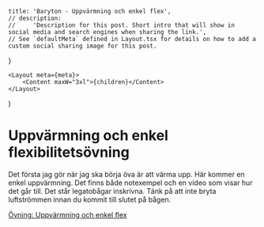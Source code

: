 
<!--
    NOTE: To publish a post, make a copy of this file and save it in the same folder.
    The filename will be determine the post url:
        - `example.mdx` will for example be published under `/news/example`
        - `your-post.mdx` will be published under `/news/your-post`
        - and so on
-->

    title: 'Baryton - Uppvärmning och enkel flex',
    // description:
    //     'Description for this post. Short intro that will show in social media and search engines when sharing the link.',
    // See `defaultMeta` defined in Layout.tsx for details on how to add a custom social sharing image for this post.
}

<!--
    NOTE: Only `.mdx` posts with a default export will be published.
    NOTE: To save a post as a draft without publishing it, it's possible to comment out the file
-->

    <Layout meta={meta}>
        <Content maxW="3xl">{children}</Content>
    </Layout>
)

# Uppvärmning och enkel flexibilitetsövning

Det första jag gör när jag ska börja öva är att värma upp.
Här kommer en enkel uppvärmning. Det finns både notexempel och en video som visar hur det går till.
Det står legatobågar inskrivna. Tänk på att inte bryta luftströmmen innan du kommit till slutet på bågen.

[Övning: Uppvärmning och enkel flex](https://drive.google.com/file/d/1NMchzaQOU6xGUl9C6sj93h-IAvCtTGSA/view?usp=sharing)

<YouTubeEmbed videoID="PYu_5R50v3s" />
